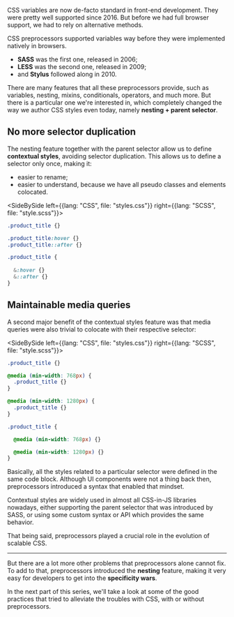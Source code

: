 


CSS variables are now de-facto standard in front-end development. They were pretty well supported since 2016. But before we had full browser support, we had to rely on alternative methods.

CSS preprocessors supported variables way before they were implemented natively in browsers.

- **SASS** was the first one, released in 2006;
- **LESS** was the second one, released in 2009;
- and **Stylus** followed along in 2010.

There are many features that all these preprocessors provide, such as variables, nesting, mixins, conditionals, operators, and much more. But there is a particular one we're interested in, which completely changed the way we author CSS styles even today, namely **nesting + parent selector**.

## No more selector duplication

The nesting feature together with the parent selector allow us to define **contextual styles**, avoiding selector duplication. This allows us to define a selector only once, making it:

- easier to rename;
- easier to understand, because we have all pseudo classes and elements colocated.

<!-- prettier-ignore-start -->

<SideBySide left={{lang: "CSS", file: "styles.css"}}  right={{lang: "SCSS", file: "style.scss"}}>

```css
.product_title {}

.product_title:hover {}
.product_title::after {}
```

```scss
.product_title {
  
  &:hover {}
  &::after {}
}
```

</SideBySide>

<!-- prettier-ignore-end -->

## Maintainable media queries

A second major benefit of the contextual styles feature was that media queries were also trivial to colocate with their respective selector:

<!-- prettier-ignore-start -->

<SideBySide left={{lang: "CSS", file: "styles.css"}}  right={{lang: "SCSS", file: "style.scss"}}>

```css
.product_title {}

@media (min-width: 768px) {
  .product_title {}
}

@media (min-width: 1280px) {
  .product_title {}
}
```

```scss
.product_title {

  @media (min-width: 768px) {}

  @media (min-width: 1280px) {}
}
```

</SideBySide>

<!-- prettier-ignore-end -->

Basically, all the styles related to a particular selector were defined in the same code block. Although UI components were not a thing back then, preprocessors introduced a syntax that enabled that mindset.

Contextual styles are widely used in almost all CSS-in-JS libraries nowadays, either supporting the parent selector that was introduced by SASS, or using some custom syntax or API which provides the same behavior.

That being said, preprocessors played a crucial role in the evolution of scalable CSS.

---

But there are a lot more other problems that preprocessors alone cannot fix. To add to that, preprocessors introduced the **nesting** feature, making it very easy for developers to get into the **specificity wars**.

In the next part of this series, we'll take a look at some of the good practices that tried to alleviate the troubles with CSS, with or without preprocessors.
